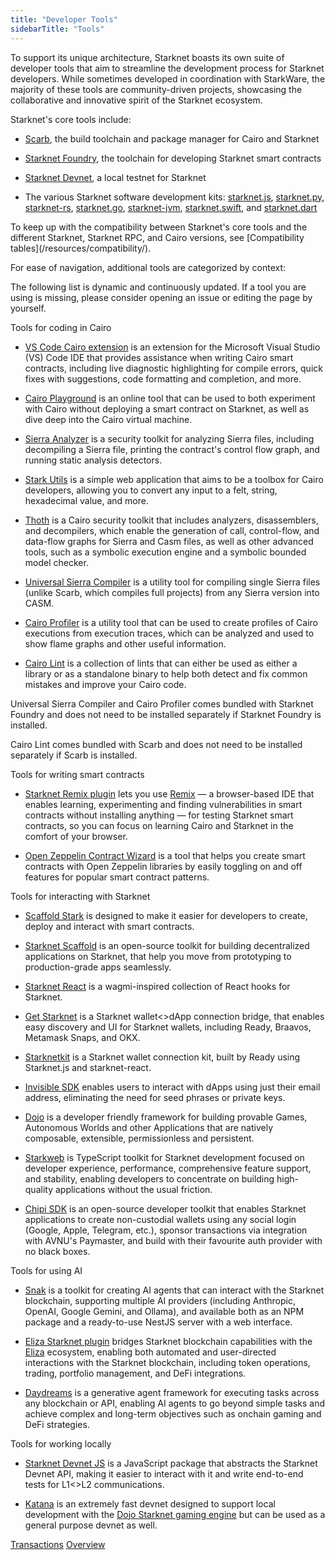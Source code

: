 ```yaml
---
title: "Developer Tools"
sidebarTitle: "Tools"
---
```


To support its unique architecture, Starknet boasts its own suite of developer tools that aim to streamline the development process for Starknet developers. While sometimes developed in coordination with StarkWare, the majority of these tools are community-driven projects, showcasing the collaborative and innovative spirit of the Starknet ecosystem.

Starknet's core tools include:

* [Scarb](https://docs.swmansion.com/scarb/), the build toolchain and package manager for Cairo and Starknet

* [Starknet Foundry](https://foundry-rs.github.io/starknet-foundry/), the toolchain for developing Starknet smart contracts

* [Starknet Devnet](https://0xspaceshard.github.io/starknet-devnet/), a local testnet for Starknet

* The various Starknet software development kits: [starknet.js](https://starknetjs.com/), [starknet.py](https://starknetpy.readthedocs.io/en/latest/), [starknet-rs](https://github.com/xJonathanLEI/starknet-rs?tab=readme-ov-file#starknet-rs), [starknet.go](https://pkg.go.dev/github.com/NethermindEth/starknet.go#section-readme), [starknet-jvm](https://github.com/software-mansion/starknet-jvm?tab=readme-ov-file#-starknet-jvm-), [starknet.swift](https://github.com/software-mansion/starknet.swift?tab=readme-ov-file#starknetswift), and [starknet.dart](https://starknetdart.dev/)

<Tip>
  To keep up with the compatibility between Starknet's core tools and the different Starknet, Starknet RPC, and Cairo versions, see [Compatibility tables](/resources/compatibility/).
</Tip>

For ease of navigation, additional tools are categorized by context:

<Warning>
  The following list is dynamic and continuously updated. If a tool you are using is missing, please consider opening an issue or editing the page by yourself.
</Warning>

Tools for coding in Cairo

* [VS Code Cairo extension](https://marketplace.visualstudio.com/items?itemName=starkware.cairo1) is an extension for the Microsoft Visual Studio (VS) Code IDE that provides assistance when writing Cairo smart contracts, including live diagnostic highlighting for compile errors, quick fixes with suggestions, code formatting and completion, and more.

* [Cairo Playground](https://www.cairo-lang.org/cairovm/) is an online tool that can be used to both experiment with Cairo without deploying a smart contract on Starknet, as well as dive deep into the Cairo virtual machine.

* [Sierra Analyzer](https://github.com/FuzzingLabs/sierra-analyzer) is a security toolkit for analyzing Sierra files, including decompiling a Sierra file, printing the contract's control flow graph, and running static analysis detectors.

* [Stark Utils](https://www.stark-utils.xyz/converter) is a simple web application that aims to be a toolbox for Cairo developers, allowing you to convert any input to a felt, string, hexadecimal value, and more.

* [Thoth](https://github.com/FuzzingLabs/thoth) is a Cairo security toolkit that includes analyzers, disassemblers, and decompilers, which enable the generation of call, control-flow, and data-flow graphs for Sierra and Casm files, as well as other advanced tools, such as a symbolic execution engine and a symbolic bounded model checker.

* [Universal Sierra Compiler](https://github.com/software-mansion/universal-sierra-compiler) is a utility tool for compiling single Sierra files (unlike Scarb, which compiles full projects) from any Sierra version into CASM.

* [Cairo Profiler](https://github.com/software-mansion/cairo-profiler) is a utility tool that can be used to create profiles of Cairo executions from execution traces, which can be analyzed and used to show flame graphs and other useful information.

* [Cairo Lint](https://github.com/software-mansion/cairo-lint) is a collection of lints that can either be used as either a library or as a standalone binary to help both detect and fix common mistakes and improve your Cairo code.

<Note>
  Universal Sierra Compiler and Cairo Profiler comes bundled with Starknet Foundry and does not need to be installed separately if Starknet Foundry is installed.
  
  Cairo Lint comes bundled with Scarb and does not need to be installed separately if Scarb is installed.
</Note>

Tools for writing smart contracts

* [Starknet Remix plugin](https://github.com/NethermindEth/starknet-remix-plugin) lets you use [Remix](https://remix-project.org) — a browser-based IDE that enables learning, experimenting and finding vulnerabilities in smart contracts without installing anything — for testing Starknet smart contracts, so you can focus on learning Cairo and Starknet in the comfort of your browser.

* [Open Zeppelin Contract Wizard](https://wizard.openzeppelin.com/cairo) is a tool that helps you create smart contracts with Open Zeppelin libraries by easily toggling on and off features for popular smart contract patterns.

Tools for interacting with Starknet

* [Scaffold Stark](https://scaffoldstark.com/) is designed to make it easier for developers to create, deploy and interact with smart contracts.

* [Starknet Scaffold](https://www.starknetscaffold.xyz/) is an open-source toolkit for building decentralized applications on Starknet, that help you move from prototyping to production-grade apps seamlessly.

* [Starknet React](https://github.com/apibara/starknet-react) is a wagmi-inspired collection of React hooks for Starknet.

* [Get Starknet](https://github.com/starknet-io/get-starknet) is a Starknet wallet\<>dApp connection bridge, that enables easy discovery and UI for Starknet wallets, including Ready, Braavos, Metamask Snaps, and OKX.

* [Starknetkit](https://www.starknetkit.com/) is a Starknet wallet connection kit, built by Ready using Starknet.js and starknet-react.

* [Invisible SDK](https://docs.ready.xyz/tools/invisible-sdk) enables users to interact with dApps using just their email address, eliminating the need for seed phrases or private keys.

* [Dojo](https://www.dojoengine.org/) is a developer friendly framework for building provable Games, Autonomous Worlds and other Applications that are natively composable, extensible, permissionless and persistent.

* [Starkweb](https://www.starkweb.xyz/) is TypeScript toolkit for Starknet development focused on developer experience, performance, comprehensive feature support, and stability, enabling developers to concentrate on building high-quality applications without the usual friction.

* [Chipi SDK](https://sdk.chipipay.com/introduction) is an open-source developer toolkit that enables Starknet applications to create non-custodial wallets using any social login (Google, Apple, Telegram, etc.), sponsor transactions via integration with AVNU's Paymaster, and build with their favourite auth provider with no black boxes.

Tools for using AI

* [Snak](https://www.starkagent.ai/) is a toolkit for creating AI agents that can interact with the Starknet blockchain, supporting multiple AI providers (including Anthropic, OpenAI, Google Gemini, and Ollama), and available both as an NPM package and a ready-to-use NestJS server with a web interface.

* [Eliza Starknet plugin](https://www.npmjs.com/package/@elizaos/plugin-starknet) bridges Starknet blockchain capabilities with the [Eliza](https://github.com/elizaOS/eliza/tree/main) ecosystem, enabling both automated and user-directed interactions with the Starknet blockchain, including token operations, trading, portfolio management, and DeFi integrations.

* [Daydreams](https://docs.dreams.fun/) is a generative agent framework for executing tasks across any blockchain or API, enabling AI agents to go beyond simple tasks and achieve complex and long-term objectives such as onchain gaming and DeFi strategies.

Tools for working locally

* [Starknet Devnet JS](https://github.com/0xSpaceShard/starknet-devnet-js) is a JavaScript package that abstracts the Starknet Devnet API, making it easier to interact with it and write end-to-end tests for L1\<>L2 communications.

* [Katana](https://book.dojoengine.org/toolchain/katana) is an extremely fast devnet designed to support local development with the [Dojo Starknet gaming engine](https://github.com/dojoengine/dojo) but can be used as a general purpose devnet as well.

[Transactions](/architecture/transactions/) [Overview](/ecosystem/overview/)
